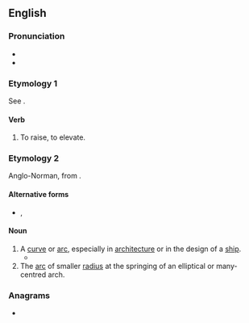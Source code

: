 {{also|Hance}}
==English==

===Pronunciation===
* {{IPA|/hɑːns/|lang=en}}
* {{rhymes|æns|lang=en}}

===Etymology 1===
See {{m|en|enhance}}.

====Verb====
{{en-verb|hanc}}

# {{lb|en|transitive|obsolete}} To raise, to elevate.
#: {{rfquotek|Lydgate}}

===Etymology 2===
Anglo-Norman, from {{der|en|fro|haulce}}.

====Alternative forms====
* {{l|en|hanch}}, {{l|en|haunch}}

====Noun====
{{en-noun}}

# A [[curve]] or [[arc]], especially in [[architecture]] or in the design of a [[ship]].
#* {{quote-text|lang=en|year=1974|author=Guy Davenport|title=Tatlin!|passage=He wears a minimal white cotton brief, and is pleased by the '''hance''' of its pouch, a catenary dip as he faces the mirror, the profile navicular and ostent.}}
# The [[arc]] of smaller [[radius]] at the springing of an elliptical or many-centred arch.

===Anagrams===
* {{anagrams|en|a=acehn|Chena}}